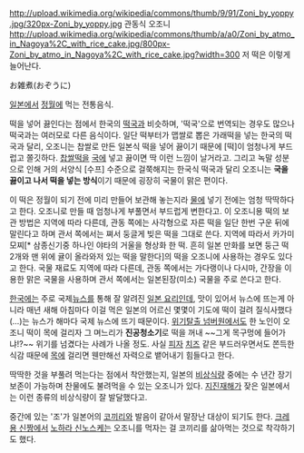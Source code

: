 http://upload.wikimedia.org/wikipedia/commons/thumb/9/91/Zoni_by_yoppy.jpg/320px-Zoni_by_yoppy.jpg
관동식 오조니
http://upload.wikimedia.org/wikipedia/commons/thumb/a/a0/Zoni_by_atmo_in_Nagoya%2C_with_rice_cake.jpg/800px-Zoni_by_atmo_in_Nagoya%2C_with_rice_cake.jpg?width=300
저 떡은 이렇게 늘어난다.

お雑煮(おぞうに)

[[일본]]에서 [[정월]]에 먹는 전통음식.

떡을 넣어 끓인다는 점에서 한국의 [[떡국]]과 비슷하며, '떡국'으로 번역되는 경우도 많으나 떡국과는 여러모로 다른 음식이다. 일단 떡부터가 맵쌀로 뽑은 가래떡을 넣는 한국의 떡국과 달리, 오조니는 찹쌀로 만든 일본식 떡을 넣어 끓이기 때문에 [떡]이 엄청나게 부드럽고 쫄깃하다. [[찹쌀떡]]을 [[국]]에 넣고 끓이면 딱 이런 느낌이 날거라고. 그리고 녹말 성분으로 인해 거의 서양식 [수프] 수준으로 걸쭉해지는 한국식 떡국과 달리 오조니는 '''국을 끓이고 나서 떡을 넣는 방식'''이기 때문에 굉장히 국물이 맑은 편이다.

이 떡은 정월이 되기 전에 미리 만들어 보관해 놓는지라 [[물]]에 넣기 전에는 엄청 딱딱하다고 한다. 오조니로 만들 때 엄청나게 부풀면서 부드럽게 변한다고. 이 오조니용 떡의 보관 방법은 지역에 따라 다른데, 관동 쪽에는 사각형으로 자른 떡을 일단 한번 구운 뒤에 말린다고 하며 관서 쪽에서는 쪄서 둥글게 빚은 떡을 그대로 쓴다. 지역에 따라서 카가미모찌[* 삼종신기중 하나인 야타의 거울을 형상화 한 떡. 흔히 일본 만화를 보면 둥근 떡 2개와 맨 위에 귤이 올라와저 있는 떡을 말한다]의 떡을 오조니에 사용하는 경우도 있다고 한다. 국물 재료도 지역에 따라 다른데, 관동 쪽에서는 가다랭이나 다시마, 간장을 이용한 맑은 국물을 사용하며 관서 쪽에서는 일본된장(미소) 국물을 주로 쓴다고 한다.

[[한국]]에는 주로 국제[[뉴스]]를 통해 잘 알려진 [[일본 요리]]인데, 맛이 있어서 뉴스에 뜨는게 아니라 매년 새해 아침마다 이걸 먹은 일본의 어르신 몇몇이 기도에 떡이 걸려 질식사했다(…)는 뉴스가 해마다 국제 뉴스에 뜨기 때문이다. [[위기탈출 넘버원]]에서도 한 노인이 오조니 떡이 목에 걸리자 그 며느리가 '''진공청소기'''로 떡을 꺼내 ~~그게 목구멍에 들어가냐!?~~ 위기를 넘겼다는 사례가 나올 정도. 사실 [[피자]] [[치즈]] 같은 부드러우면서도 쫀득한 식감 때문에 [[목]]에 걸리면 웬만해선 자력으로 뱉어내기 힘들다고 한다.

딱딱한 것을 부풀려 먹는다는 점에서 착안했는지, 일본의 [[비상식량]] 중에는 수 년간 장기보존이 가능하며 찬물에도 불려먹을 수 있는 오조니가 있다. [[지진]]재해가 잦은 일본에서는 이런 종류의 비상식량이 잘 발달했다고.

중간에 있는 '조'가 일본어의 [[코끼리]]와 발음이 같아서 말장난 대상이 되기도 한다. [[크레용 신짱]]에서 [[노하라 신노스케]]는 오조니를 먹자는 걸 코끼리를 삶아먹는 것으로 착각하기도 했다.
